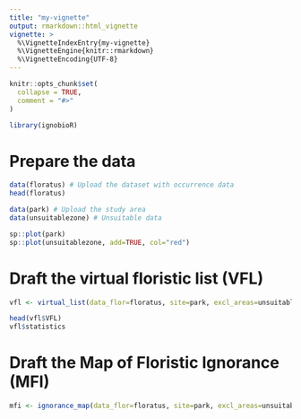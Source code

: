 ```yaml
---
title: "my-vignette"
output: rmarkdown::html_vignette
vignette: >
  %\VignetteIndexEntry{my-vignette}
  %\VignetteEngine{knitr::rmarkdown}
  %\VignetteEncoding{UTF-8}
---
```


```r
knitr::opts_chunk$set(
  collapse = TRUE,
  comment = "#>"
)
```

```r
library(ignobioR)
```

# Prepare the data
```r

data(floratus) # Upload the dataset with occurrence data
head(floratus)

data(park) # Upload the study area
data(unsuitablezone) # Unsuitable data

sp::plot(park)
sp::plot(unsuitablezone, add=TRUE, col="red")
```

# Draft the virtual floristic list (VFL)
```r

vfl <- virtual_list(data_flor=floratus, site=park, excl_areas=unsuitablezone, tau=20)

head(vfl$VFL)
vfl$statistics
```

# Draft the Map of Floristic Ignorance (MFI)
```r
mfi <- ignorance_map(data_flor=floratus, site=park, excl_areas=unsuitablezone, tau=20, cellsize=2000)
```



